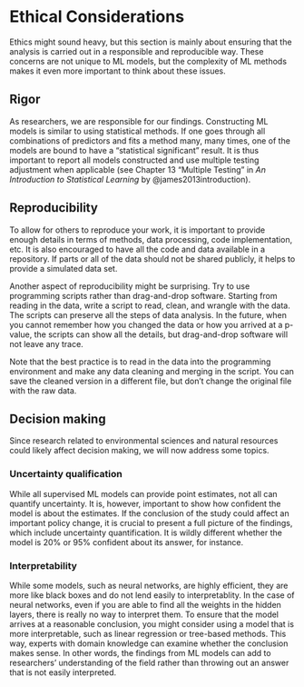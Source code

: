 # Ethical Considerations  

Ethics might sound heavy, but this section is mainly about ensuring that the analysis is carried out in a responsible and reproducible way. These concerns are not unique to ML models, but the complexity of ML methods makes it even more important to think about these issues.  

## Rigor  

As researchers, we are responsible for our findings. Constructing ML models is similar to using statistical methods. If one goes through all combinations of predictors and fits a method many, many times, one of the models are bound to have a "statistical significant" result. It is thus important to report all models constructed and use multiple testing adjustment when applicable (see Chapter 13 "Multiple Testing" in *An Introduction to Statistical Learning* by @james2013introduction). 

## Reproducibility  

To allow for others to reproduce your work, it is important to provide enough details in terms of methods, data processing, code implementation, etc. It is also encouraged to have all the code and data available in a repository. If parts or all of the data should not be shared publicly, it helps to provide a simulated data set.  

Another aspect of reproducibility might be surprising. Try to use programming scripts rather than drag-and-drop software. Starting from reading in the data, write a script to read, clean, and wrangle with the data. The scripts can preserve all the steps of data analysis. In the future, when you cannot remember how you changed the data or how you arrived at a p-value, the scripts can show all the details, but drag-and-drop software will not leave any trace.

Note that the best practice is to read in the data into the programming environment and make any data cleaning and merging in the script. You can save the cleaned version in a different file, but don't change the original file with the raw data.  

## Decision making  

Since research related to environmental sciences and natural resources could likely affect decision making, we will now address some topics.  

### Uncertainty qualification  

While all supervised ML models can provide point estimates, not all can quantify uncertainty. It is, however, important to show how confident the model is about the estimates. If the conclusion of the study could affect an important policy change, it is crucial to present a full picture of the findings, which include uncertainty quantification. It is wildly different whether the model is 20% or 95% confident about its answer, for instance.  

### Interpretability  

While some models, such as neural networks, are highly efficient, they are more like black boxes and do not lend easily to interpretablity. In the case of neural networks, even if you are able to find all the weights in the hidden layers, there is really no way to interpret them. To ensure that the model arrives at a reasonable conclusion, you might consider using a model that is more interpretable, such as linear regression or tree-based methods. This way, experts with domain knowledge can examine whether the conclusion makes sense. In other words, the findings from ML models can add to researchers' understanding of the field rather than throwing out an answer that is not easily interpreted.  
